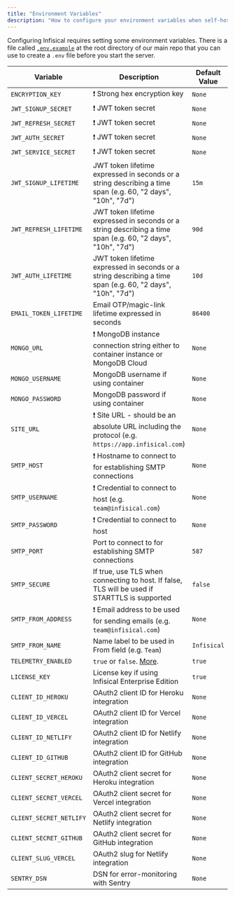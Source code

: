 ```yaml
---
title: "Environment Variables"
description: "How to configure your environment variables when self-hosting Infisical."
---
```


Configuring Infisical requires setting some environment variables. There is a file called [`.env.example`](https://github.com/Infisical/infisical/blob/main/.env.example) at the root directory of our main repo that you can use to create a `.env` file before you start the server.

| Variable                     | Description                                                                                                 | Default Value    |
| ---------------------------- | ----------------------------------------------------------------------------------------------------------- | ---------------- |
| `ENCRYPTION_KEY`             | ❗️ Strong hex encryption key                                                                                | `None`           |
| `JWT_SIGNUP_SECRET`          | ❗️ JWT token secret                                                                                         | `None`           |
| `JWT_REFRESH_SECRET`         | ❗️ JWT token secret                                                                                         | `None`           |
| `JWT_AUTH_SECRET`            | ❗️ JWT token secret                                                                                         | `None`           |
| `JWT_SERVICE_SECRET`         | ❗️ JWT token secret                                                                                         | `None`           |
| `JWT_SIGNUP_LIFETIME`        | JWT token lifetime expressed in seconds or a string describing a time span (e.g. 60, "2 days", "10h", "7d") | `15m`            |
| `JWT_REFRESH_LIFETIME`       | JWT token lifetime expressed in seconds or a string describing a time span (e.g. 60, "2 days", "10h", "7d") | `90d`            |
| `JWT_AUTH_LIFETIME`          | JWT token lifetime expressed in seconds or a string describing a time span (e.g. 60, "2 days", "10h", "7d") | `10d`            |
| `EMAIL_TOKEN_LIFETIME`       | Email OTP/magic-link lifetime expressed in seconds                                                          | `86400`          |
| `MONGO_URL`                  | ❗️ MongoDB instance connection string either to container instance or MongoDB Cloud                         | `None`           |
| `MONGO_USERNAME`             | MongoDB username if using container                                                                         | `None`           |
| `MONGO_PASSWORD`             | MongoDB password if using container                                                                         | `None`           |
| `SITE_URL`                   | ❗️ Site URL - should be an absolute URL including the protocol (e.g. `https://app.infisical.com`)           | `None`           |
| `SMTP_HOST`                  | ❗️ Hostname to connect to for establishing SMTP connections                                                    | `None` |
| `SMTP_USERNAME`              | ❗️ Credential to connect to host (e.g. `team@infisical.com`)                                                | `None`           |
| `SMTP_PASSWORD`              | ❗️ Credential to connect to host                                                                            | `None`           |
| `SMTP_PORT`                  | Port to connect to for establishing SMTP connections                                                     | `587`            |
| `SMTP_SECURE`                | If true, use TLS when connecting to host. If false, TLS will be used if STARTTLS is supported                        | `false`          |
| `SMTP_FROM_ADDRESS`          | ❗️ Email address to be used for sending emails (e.g. `team@infisical.com`)                                  | `None`           |
| `SMTP_FROM_NAME`             | Name label to be used in From field (e.g. `Team`)                                                           | `Infisical`      |
| `TELEMETRY_ENABLED`          | `true` or `false`. [More](../overview).                                                                     | `true`           |
| `LICENSE_KEY`                | License key if using Infisical Enterprise Edition                                                            | `true`           |
| `CLIENT_ID_HEROKU`           | OAuth2 client ID for Heroku integration                                                                      | `None`           |
| `CLIENT_ID_VERCEL`           | OAuth2 client ID for Vercel integration                                                                      | `None`           |
| `CLIENT_ID_NETLIFY`          | OAuth2 client ID for Netlify integration                                                                     | `None`           |
| `CLIENT_ID_GITHUB`           | OAuth2 client ID for GitHub integration                                                                     | `None`           |
| `CLIENT_SECRET_HEROKU`       | OAuth2 client secret for Heroku integration                                                                  | `None`           |
| `CLIENT_SECRET_VERCEL`       | OAuth2 client secret for Vercel integration                                                                  | `None`           |
| `CLIENT_SECRET_NETLIFY`      | OAuth2 client secret for Netlify integration                                                                 | `None`           |
| `CLIENT_SECRET_GITHUB`       | OAuth2 client secret for GitHub integration                                                                 | `None`           |
| `CLIENT_SLUG_VERCEL`         | OAuth2 slug for Netlify integration                                                                 | `None`           |
| `SENTRY_DSN`                 | DSN for error-monitoring with Sentry                                                                        | `None`           |
